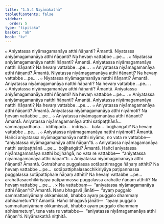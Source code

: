 ```yaml
---
title: "1.5.4 Niyāmakathā"
tableOfContents: false
sidebar:
  order: 5
type: "tipitaka"
basket: "ab"
book: "kv"
---
```



<DynamicBreadcrumb />

<Division number="428" book="kv">

<Paragraph number="1489" book="kv">
๐ Aniyatassa niyāmagamanāya atthi ñāṇanti? Āmantā. Niyatassa aniyāmagamanāya atthi ñāṇanti? Na hevaṃ vattabbe …pe… .
</Paragraph>

<Paragraph number="1490" book="kv">
๐ Niyatassa aniyāmagamanāya natthi ñāṇanti? Āmantā. Aniyatassa niyāmagamanāya natthi ñāṇanti? Na hevaṃ vattabbe …pe… .
</Paragraph>

<Paragraph number="1491" book="kv">
๐ Aniyatassa niyāmagamanāya atthi ñāṇanti? Āmantā. Niyatassa niyāmagamanāya atthi ñāṇanti? Na hevaṃ vattabbe …pe… .
</Paragraph>

<Paragraph number="1492" book="kv">
๐ Niyatassa niyāmagamanāya natthi ñāṇanti? Āmantā. Aniyatassa niyāmagamanāya natthi ñāṇanti? Na hevaṃ vattabbe …pe… .
</Paragraph>

<Paragraph number="1493" book="kv">
๐ Aniyatassa niyāmagamanāya atthi ñāṇanti? Āmantā. Aniyatassa aniyāmagamanāya atthi ñāṇanti? Na hevaṃ vattabbe …pe… .
</Paragraph>

<Paragraph number="1494" book="kv">
๐ Aniyatassa aniyāmagamanāya natthi ñāṇanti? Āmantā. Aniyatassa niyāmagamanāya natthi ñāṇanti? Na hevaṃ vattabbe …pe… .
</Paragraph>

</Division>
<Division number="429" book="kv">

<Paragraph number="1495" book="kv">
๐ Aniyatassa niyāmagamanāya atthi ñāṇanti? Āmantā. Aniyatassa niyāmagamanāya atthi niyāmoti? Na hevaṃ vattabbe …pe…
</Paragraph>

<Paragraph number="1496" book="kv">
๐ Aniyatassa niyāmagamanāya atthi ñāṇanti? Āmantā. Aniyatassa niyāmagamanāya atthi satipaṭṭhānā…  sammappadhānā…  iddhipādā…  indriyā…  balā…  bojjhaṅgāti? Na hevaṃ vattabbe …pe… .
</Paragraph>

<Paragraph number="1497" book="kv">
๐ Aniyatassa niyāmagamanāya natthi niyāmoti? Āmantā. Hañci aniyatassa niyāmagamanāya natthi niyāmo, no vata re vattabbe—  “aniyatassa niyāmagamanāya atthi ñāṇan”ti.
</Paragraph>

<Paragraph number="1498" book="kv">
๐ Aniyatassa niyāmagamanāya natthi satipaṭṭhānā …pe…  bojjhaṅgāti? Āmantā. Hañci aniyatassa niyāmagamanāya natthi bojjhaṅgā, no vata re vattabbe—  “aniyatassa niyāmagamanāya atthi ñāṇan”ti.
</Paragraph>

</Division>
<Division number="430" book="kv">

<Paragraph number="1499" book="kv">
๐ Aniyatassa niyāmagamanāya atthi ñāṇanti? Āmantā. Gotrabhuno puggalassa sotāpattimagge ñāṇaṃ atthīti? Na hevaṃ vattabbe …pe…  sotāpattiphalasacchikiriyāya paṭipannassa puggalassa sotāpattiphale ñāṇaṃ atthīti? Na hevaṃ vattabbe …pe…  arahattasacchikiriyāya paṭipannassa puggalassa arahatte ñāṇaṃ atthīti? Na hevaṃ vattabbe …pe… .
</Paragraph>

</Division>
<Division number="431" book="kv">

<Paragraph number="1500" book="kv">
× Na vattabbaṃ—  “aniyatassa niyāmagamanāya atthi ñāṇan”ti? Āmantā. Nanu bhagavā jānāti—  “ayaṃ puggalo sammattaniyāmaṃ okkamissati, bhabbo ayaṃ puggalo dhammaṃ abhisametun”ti? Āmantā. Hañci bhagavā jānāti—  “ayaṃ puggalo sammattaniyāmaṃ okkamissati, bhabbo ayaṃ puggalo dhammaṃ abhisametuṃ”, tena vata re vattabbe—  “aniyatassa niyāmagamanāya atthi ñāṇan”ti.

</Paragraph>
</Division>

<Paragraph number="1501" type="center" book="kv">
Niyāmakathā niṭṭhitā.
</Paragraph>